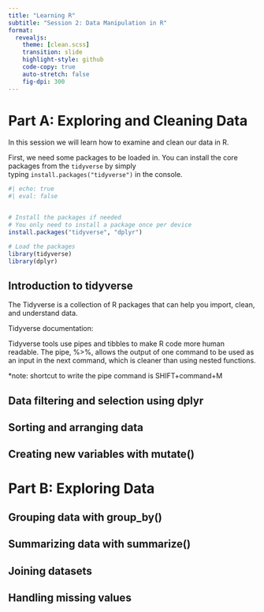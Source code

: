 ```yaml
---
title: "Learning R"
subtitle: "Session 2: Data Manipulation in R"
format: 
  revealjs:
    theme: [clean.scss]
    transition: slide
    highlight-style: github
    code-copy: true
    auto-stretch: false
    fig-dpi: 300
---
```


# Part A: Exploring and Cleaning Data

In this session we will learn how to examine and clean our data in R.

First, we need some packages to be loaded in. You can install the core packages from the `tidyverse` by simply typing `install.packages("tidyverse")` in the console.

```r
#| echo: true
#| eval: false


# Install the packages if needed
# You only need to install a package once per device
install.packages("tidyverse", "dplyr")

# Load the packages
library(tidyverse)
library(dplyr)

```

## Introduction to tidyverse

The Tidyverse is a collection of R packages that can help you import, clean, and understand data.

Tidyverse documentation:

Tidyverse tools use pipes and tibbles to make R code more human readable. The pipe, %\>%, allows the output of one command to be used as an input in the next command, which is cleaner than using nested functions.

\*note: shortcut to write the pipe command is SHIFT+command+M

## Data filtering and selection using dplyr

## Sorting and arranging data

## Creating new variables with mutate()

# Part B: Exploring Data {.section}

## Grouping data with group_by()

## Summarizing data with summarize()

## Joining datasets

## Handling missing values
